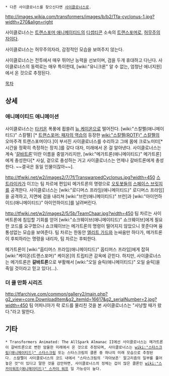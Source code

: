  * 다른 사이클로너스를 찾으신다면 [[사이클로너스]]로.
http://images.wikia.com/transformers/images/b/b2/Tfa-cyclonus-1.jpg?width=270&align=right

사이클로너스는 [[트랜스포머 애니메이티드]]의 [[디셉티콘]] 소속의 [[트랜스포머]]로, [[허무주의]]자이다.

사이클로너스는 허무주의자라, 감정적인 모습을 보여주지 않는다.

사이클로너스는 전투에서 매우 뛰어난 능력을 선보이며, 검을 두개 휴대하고 다닌다. 사이클로너스의 동력로는 매우 특이한데, [wiki:"유니크론" 알 수 없는, 엄청난 에너지원]에서 온 것으로 추정된다.

[[목차]]

== 상세 ==
=== 애니메이티드 애니메이션 ===
사이클로너스는 [[타키온]] 폭풍에 휩쓸려 [[뉴 케이온]]으로 떨어진다. [wiki:"스칼펠(애니메이티드)" 스칼펠] [* [[트랜스포머: 패자의 역습]]의 등장한 [[wiki:"스칼펠(ROTF)" 스칼펠]]의 오마주격 트랜스포머이다.]이 부서진 사이클로너스를 수리하고 그에 몸에 크로노미터[* 시간을 정확히 측정하는 장치.]를 갖다 대자, 미래에서 온 걸 알아낸다. 사이클로너스는 계속 '[[갈바트론]]'이란 이름을 중얼거리지만, [wiki:"메가트론(애니메이티드)" 메가트론]에게 충성한다[* 사실, 겉으로 충성하는 거고 사이클로너스는 언제나 갈바트론에게 충성한다. ~~결국은 동일 인물이잖아~~].

http://tfwiki.net/w2/images2/7/7f/TranswarpedCyclonus.jpg?width=450
[[스트라이카]]가 이끄는 팀 차르에 편입되 메가트론의 명령으로 [[오토봇]]들의 [[스페이스 브릿지]]를 공격한다. 사이클로너스는 [wiki:"로디머스 프라임(애니메이티드)" 로디머스 프라임]을 공격하고, 지면에 검을 내리쳐 [wiki:"브런(애니메이티드)" 브런]과 [wiki:"아이언하이드(애니메이티드)" 아이언하이드]를 날려버린다.

http://tfwiki.net/w2/images2/5/5b/TeamChaar.jpg?width=450
팀 차르는 사이버트론에 침입할 기회를 얻어 [wiki:"쇼크웨이브(애니메이티드)" 쇼크웨이브]에게 필요한 코드를 요구했으나 쇼크웨이브는 메가트론의 명령이 떨어지지 않았으니 못준다며 융통성없는 모습을 보여준다. 팀 차르는 한동안 [[엘리트 가드]]와 눈싸움만 하다가, 메가트론이 후퇴하라는 명령을 내리자, 팀 차르는 후퇴한다.

메가트론이 [wiki:"옵티머스 프라임(애니메이티드)" 옵티머스 프라임]에게 잡혀 [wiki:"케이온(트랜스포머)" 케이온]의 트립티콘 감옥에 갇힌다. 하지만, 사이클로너스는 메가트론은 '''갈바트론'''으로 부활해서 [wiki:"오일 슬릭(애니메이티드)" 오일 슬릭]을 죽일 것이라고 믿고 있다(…).

=== 더 쿨 만화 시리즈 ===
http://tfarchive.com/common/gallery2/main.php?g2_view=core.DownloadItem&g2_itemId=16617&g2_serialNumber=2.jpg?width=450
팀 어피니아가 락 로드를 물리친 것을 본 사이클로너스는 "사냥할 때가 왔다."라고 말한다.

== 기타 ==
 * Transformers Animated: The AllSpark Almanac II‎에선 사이클로너스는 메가트론이 갈바트론으로 변한 암울한 미래에서 온 것으로 추정되며, 사이클로너스는 [[wiki:"스타스크림(애니메이티드)" 스타스크림]] 또는 스타스크림의 클론 중 하나의 미래 모습으로 추정된다. 스칼펠이 사이클로너스의 코드 내에서 "스타스크림의 '자아보존' 알고리즘의 일부를 풀어놓은 것"이 있다고 말한 것을 감안하면, 사이클로너스의 정체는 겁이 많은 클론인 [[wiki:"스카이워프(애니메이티드)" 스카이 워프]] 일 가능성이 높다.
